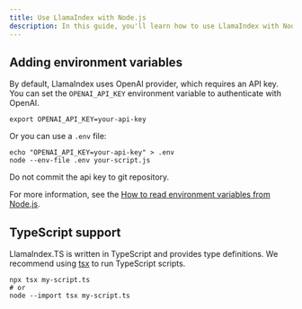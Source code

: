 ```yaml
---
title: Use LlamaIndex with Node.js
description: In this guide, you'll learn how to use LlamaIndex with Node.js.
---
```


## Adding environment variables

By default, LlamaIndex uses OpenAI provider, which requires an API key. You can set the `OPENAI_API_KEY` environment variable to authenticate with OpenAI.

```shell
export OPENAI_API_KEY=your-api-key
```

Or you can use a `.env` file:

```shell
echo "OPENAI_API_KEY=your-api-key" > .env
node --env-file .env your-script.js
```

<Callout type="warn">Do not commit the api key to git repository.</Callout>

For more information, see the [How to read environment variables from Node.js](https://nodejs.org/en/learn/command-line/how-to-read-environment-variables-from-nodejs).

## TypeScript support

LlamaIndex.TS is written in TypeScript and provides type definitions.
We recommend using [tsx](https://www.npmjs.com/package/tsx) to run TypeScript scripts.

```shell
npx tsx my-script.ts
# or
node --import tsx my-script.ts
```
